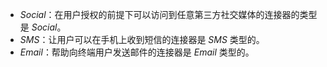 - _Social_：在用户授权的前提下可以访问到任意第三方社交媒体的连接器的类型是 _Social_。
- _SMS_：让用户可以在手机上收到短信的连接器是 _SMS_ 类型的。
- _Email_：帮助向终端用户发送邮件的连接器是 _Email_ 类型的。
